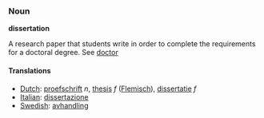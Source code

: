 ===Noun===

'''dissertation'''

A research paper that students write in order to complete the requirements for a doctoral degree. See [[doctor]]

====Translations====
*[[Dutch]]: [[proefschrift]] ''n'', [[thesis]] ''f'' ([[Flemisch]]), [[dissertatie]] ''f''
*[[Italian]]: [[dissertazione]]
*[[Swedish]]: [[avhandling]]